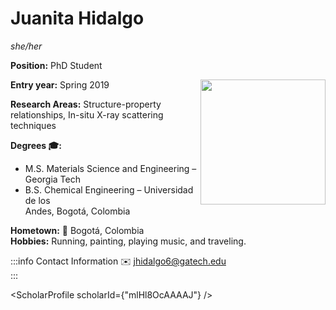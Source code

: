 


# Juanita Hidalgo
*she/her*

**Position:** PhD Student

<img src={profImage} width="200" align="right"/> 

**Entry year:** Spring 2019<br/>

**Research Areas:** Structure-property relationships, In-situ X-ray scattering techniques 

**Degrees 🎓:**
- M.S. Materials Science and Engineering – Georgia Tech 
- B.S. Chemical Engineering – Universidad de los <br/>
Andes, Bogotá, Colombia 

**Hometown:** 🏡  Bogotá, Colombia<br/>
**Hobbies:** Running, painting, playing music, and traveling. 

:::info Contact Information
✉️ jhidalgo6@gatech.edu<br/>
:::

<ScholarProfile scholarId={"mlHl8OcAAAAJ"} />